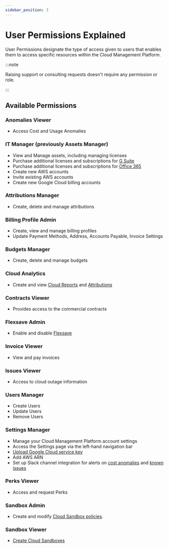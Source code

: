 ```yaml
---
sidebar_position: 3
---
```


# User Permissions Explained

User Permissions designate the type of access given to users that enables them to access specific resources within the Cloud Management Platform.

:::note

Raising support or consulting requests doesn't require any permission or role.

:::

## Available Permissions

### Anomalies Viewer

- Access Cost and Usage Anomalies

### IT Manager (previously Assets Manager)

- View and Manage assets, including managing licenses
- Purchase additional licenses and subscriptions for [G Suite](../g-suite-and-workspace/purchasing-g-suite-licenses.mdx)
- Purchase additional licenses and subscriptions for [Office 365](../microsoft-office-365/purchasing-office-365-licenses.mdx)
- Create new AWS accounts
- Invite existing AWS accounts
- Create new Google Cloud billing accounts

### Attributions Manager

- Create, delete and manage attributions

### Billing Profile Admin

- Create, view and manage billing profiles
- Update Payment Methods, Address, Accounts Payable, Invoice Settings

### Budgets Manager

- Create, delete and manage budgets

### Cloud Analytics

- Create and view [Cloud Reports](../cloud-analytics/create-cloud-report/) and [Attributions](../cloud-analytics/attributing-cloud-spend.mdx)

### Contracts Viewer

- Provides access to the commercial contracts

### Flexsave Admin

- Enable and disable [Flexsave](../flexsave/overview.mdx)

### Invoice Viewer

- View and pay invoices

### Issues Viewer

- Access to cloud outage information

### Users Manager

- Create Users
- Update Users
- Remove Users

### Settings Manager

- Manage your Cloud Management Platform account settings
- Access the Settings page via the left-hand navigation bar
- [Upload Google Cloud service key](../google-cloud/connect-google-cloud-service-account.mdx)
- Add AWS ARN
- Set up Slack channel integration for alerts on [cost anomalies](../anomaly-detection/cloud-anomalies.mdx) and [known issues](../services/consulting-support/cloud-incidents.mdx)

### Perks Viewer

- Access and request Perks

### Sandbox Admin

- Create and modify [Cloud Sandbox policies](../cloud-sandbox-management/configuring-a-policy-for-sandbox-accounts.mdx).

### Sandbox Viewer

- [Create Cloud Sandboxes](../cloud-sandbox-management/create-gcp-sandbox-accounts.mdx)
